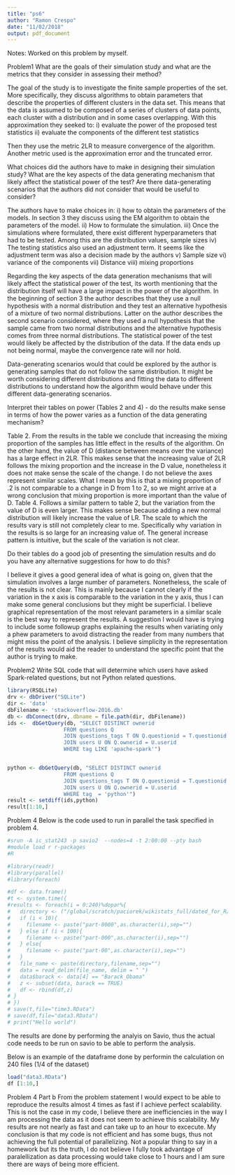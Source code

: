 ```yaml
---
title: "ps6"
author: "Ramon Crespo"
date: "11/02/2018"
output: pdf_document
---
```

Notes:
Worked on this problem by myself. 

Problem1
What are the goals of their simulation study and what are the metrics that they consider in assessing their method?

The goal of the study is to investigate the finite sample properties of the set. More specifically, they discuss algorithms to obtain parameters that describe the properties of different clusters in the data set. This means that the data is assumed to be composed of a series of clusters of data points, each cluster with a distribution and in some cases overlapping. With this approximation they seeked to:
i) evaluate the power of the proposed test statistics
ii) evaluate the components of the different test statistics

Then they use the metric 2LR to measure convergence of the algorithm. Another metric used is the approximation error and the truncated error.

What choices did the authors have to make in designing their simulation study? What are the key aspects of the data generating mechanism that likely affect the statistical power of the test? Are there data-generating scenarios that the authors did not consider that would be useful to consider?

The authors have to make choices in:
i) how to obtain the parameters of the models. In section 3 they discuss using the EM algorithm to obtain the parameters of the model. 
ii) How to formulate the simulation. 
iii) Once the simulations where formulated, there exist different hyperparameters that had to be tested. Among this are the distribution values, sample sizes
iv) The testing statistics also used an adjustment term. It seems like the adjustment term was also a decision made by the authors
v) Sample size
vi) variance of the components
vii) Distance
viii) mixing proportions

Regarding the key aspects of the data generation mechanisms that will likely affect the statistical power of the test, its worth mentioning that the distribution itself will have a large impact in the power of the algorithm. In the beginning of section 3 the author describes that they use a null hypothesis with a normal distribution and they test an alternative hypothesis of a mixture of two normal distributions. Latter on the author describes the second scenario considered, where they used a null hypothesis that the sample came from two normal distributions and the alternative hypothesis comes from three normal distributions. The statistical power of the test would likely be affected by the distribution of the data. If the data ends up not being normal, maybe the convergence rate will nor hold.

Data-generating scenarios would that could be explored by the author is generating samples that do not follow the same distribution. It might be worth considering different distributions and fitting the data to different distributions to understand how the algorithm would behave under this different data-generating scenarios. 

Interpret their tables on power (Tables 2 and 4) - do the results make sense in terms of how the power varies as a function of the data generating mechanism?

Table 2. From the results in the table we conclude that increasing the mixing proportion of the samples has little effect in the results of the algorithm. On the other hand, the value of D (distance between means over the variance) has a large effect in 2LR. This makes sense that the increasing value of 2LR follows the mixing proportion and the increase in the D value, nonetheless it does not make sense the scale of the change. I do not believe the axes represent similar scales. What I mean by this is that a mixing proportion of .2 is not comparable to a change in D from 1 to 2, so we might arrive at a wrong conclusion that mixing proportion is more important than the value of D. 
Table 4. Follows a similar pattern to table 2, but the variation from the value of D is even larger. This makes sense because adding a new normal distribution will likely increase the value of LR. The scale to which the results vary is still not completely clear to me. Specifically why variation in the results is so large for an increasing value of. The general increase pattern is intuitive, but the scale of the variation is not clear.  

Do their tables do a good job of presenting the simulation results and do you have any alternative suggestions for how to do this?

I believe it gives a good general idea of what is going on, given that the simulation involves a large number of parameters. Nonetheless, the scale of the results is not clear. This is mainly because I cannot clearly if the variation in the x axis is comparable to the variation in the y axis, thus I can make some general conclusions but they might be superficial. 
I believe graphical representation of the most relevant parameters in a similar scale is the best way to represent the results. A suggestion I would have is trying to include some followup graphs explaining the results when variating only a phew parameters to avoid distracting the reader from many numbers that might miss the point of the analysis. 
I believe simplicity in the representation of the results would aid the reader to understand the specific point that the author is trying to make.



Problem2
Write SQL code that will determine which users have asked Spark-related questions, but not Python related questions.
```r
library(RSQLite)
drv <- dbDriver("SQLite")
dir <- 'data'
dbFilename <- 'stackoverflow-2016.db'
db <- dbConnect(drv, dbname = file.path(dir, dbFilename))
ids <-  dbGetQuery(db, "SELECT DISTINCT ownerid 
                  FROM questions Q
                  JOIN questions_tags T ON Q.questionid = T.questionid
                  JOIN users U ON Q.ownerid = U.userid
                  WHERE tag LIKE 'apache-spark'")


python <- dbGetQuery(db, "SELECT DISTINCT ownerid 
                  FROM questions Q
                  JOIN questions_tags T ON Q.questionid = T.questionid
                  JOIN users U ON Q.ownerid = U.userid
                  WHERE tag  = 'python'")
result <- setdiff(ids,python)
result[1:10,]
```


Problem 4
Below is the code used to run in parallel the task specified in problem 4.
```bash
#srun -A ic_stat243 -p savio2  --nodes=4 -t 2:00:00 --pty bash
#module load r r-packages
#R
```

```r
#library(readr)
#library(parallel)
#library(foreach)

#df <- data.frame()
#t <- system.time({
#results <- foreach(i = 0:240)%dopar%{
#   directory <- ("/global/scratch/paciorek/wikistats_full/dated_for_R/")
#   if (i < 10){
#     filename <- paste("part-0000",as.character(i),sep="")
#   } else if (i < 100){
#     filename <- paste("part-000",as.character(i),sep="")
#   } else{
#     filename <- paste("part-00",as.character(i),sep="")
#   }
#   file_name <- paste(directory,filename,sep="")
#   data = read_delim(file_name, delim = " ")
#   data$barack <- data[4] == "Barack_Obama"
#   z <- subset(data, barack == TRUE)
#   df <- rbind(df,z)
# }
# })
# save(t,file="time3.RData")
# save(df,file="data3.RData")
# print("Hello world")
```
The results are done by performing the analyis on Savio, thus the actual code needs to be run on savio to be able to perform the analysis.

Below is an example of the dataframe done by performin the calculation on 240 files (1/4 of the dataset)

```r
load("data3.RData")
df [1:10,]
```

Problem 4
Part b
From the problem statement I would expect to be able to reproduce the results almost 4 times as fast if I achieve perfect scalability. This is not the case in my code, I believe there are inefficiencies in the way I am processing the data as it does not seem to achieve this scalability. My results are not nearly as fast and can take up to an hour to excecute. My conclusion is that my code is not efficient and has some bugs, thus not achieving the full potential of parallelizing. Not a popular thing to say in a homework but its the truth, I do not believe I fully took advantage of paralellization as data processing would take close to 1 hours and I am sure there are ways of being more efficient. 

